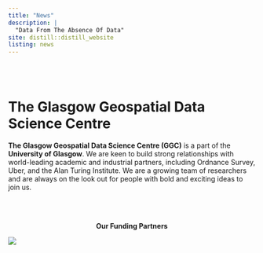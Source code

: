 ```yaml
---
title: "News"
description: |
  "Data From The Absence Of Data"
site: distill::distill_website
listing: news
---
```

<br><br>

# The Glasgow Geospatial Data Science Centre

**The Glasgow Geospatial Data Science Centre (GGC)** is a part of the **University of Glasgow**. We are keen to build strong relationships with world-leading academic and industrial partners, including Ordnance Survey, Uber, and the Alan Turing Institute. We are a growing team of researchers and are always on the look out for people with bold and exciting ideas to join us.

<br><br>

<center>**Our Funding Partners**</center>

![](img/banner.png)

